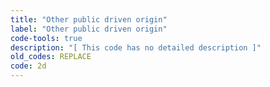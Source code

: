 ```yaml
---
title: "Other public driven origin"
label: "Other public driven origin"
code-tools: true
description: "[ This code has no detailed description ]"
old_codes: REPLACE
code: 2d
---
```

